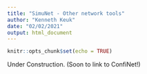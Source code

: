 ```yaml
---
title: "SimuNet - Other network tools"
author: "Kenneth Keuk"
date: "02/02/2021"
output: html_document
---
```

  
```r
knitr::opts_chunk$set(echo = TRUE)
```

Under Construction. (Soon to link to ConfiNet!)
